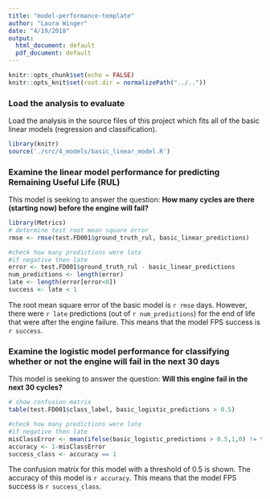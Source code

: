 ```yaml
---
title: "model-performance-template"
author: "Laura Winger"
date: "4/19/2018"
output:
  html_document: default
  pdf_document: default
---
```


```r
knitr::opts_chunk$set(echo = FALSE)
knitr::opts_knit$set(root.dir = normalizePath("../.."))
```

### Load the analysis to evaluate

Load the analysis in the source files of this project which fits all of the basic linear models (regression and classification).

```r
library(knitr)
source('./src/4_models/basic_linear_model.R')
```



### Examine the linear model performance for predicting Remaining Useful Life (RUL)

This model is seeking to answer the question: **How many cycles are there (starting now) before the engine will fail?**

```r
library(Metrics)
# determine test root mean square error
rmse <- rmse(test.FD001$ground_truth_rul, basic_linear_predictions)

#check how many predictions were late
#if negative then late
error <- test.FD001$ground_truth_rul - basic_linear_predictions
num_predictions <- length(error)
late <- length(error[error<0])
success <- late < 1
```

The root mean square error of the basic model is `r rmse` days. However, there were `r late` predictions (out of `r num_predictions`) for the end of life that were after the engine failure. This means that the model FPS success is `r success`.



### Examine the logistic model performance for classifying whether or not the engine will fail in the next 30 days

This model is seeking to answer the question: **Will this engine fail in the next 30 cycles?**

```r

# show confusion matrix
table(test.FD001$class_label, basic_logistic_predictions > 0.5)

#check how many predictions were late
#if negative then late
misClassError <- mean(ifelse(basic_logistic_predictions > 0.5,1,0) != test.FD001$class_label)
accuracy <- 1-misClassError
success_class <- accuracy == 1
```

The confusion matrix for this model with a threshold of 0.5 is shown. The accuracy of this model is `r accuracy`. This means that the model FPS success is `r success_class`.

